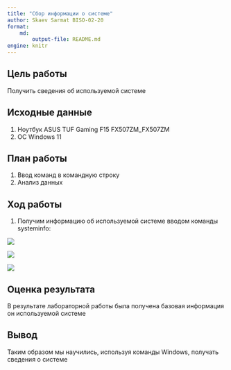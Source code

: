 ```yaml
---
title: "Сбор информации о системе"
author: Skaev Sarmat BISO-02-20
format:
    md:
        output-file: README.md
engine: knitr
---
```


## Цель работы
Получить сведения об используемой системе

## Исходные данные 
1. Ноутбук ASUS TUF Gaming F15 FX507ZM_FX507ZM
2. OC Windows 11

## План работы
1. Ввод команд в командную строку
2. Анализ данных

## Ход работы
1. Получим информацию об используемой системе вводом команды systeminfo:

![](/1.png)

![](/2.png)

![](/3.png)

## Оценка результата
В результате лабораторной работы была получена базовая информация он используемой системе

## Вывод
Таким образом мы научились, используя команды Windows, получать сведения о системе